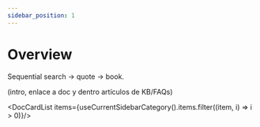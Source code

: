 ```yaml
---
sidebar_position: 1
---
```


# Overview

Sequential search -> quote -> book.

(intro, enlace a doc y dentro artículos de KB/FAQs)


<DocCardList items={useCurrentSidebarCategory().items.filter((item, i) => i > 0)}/>